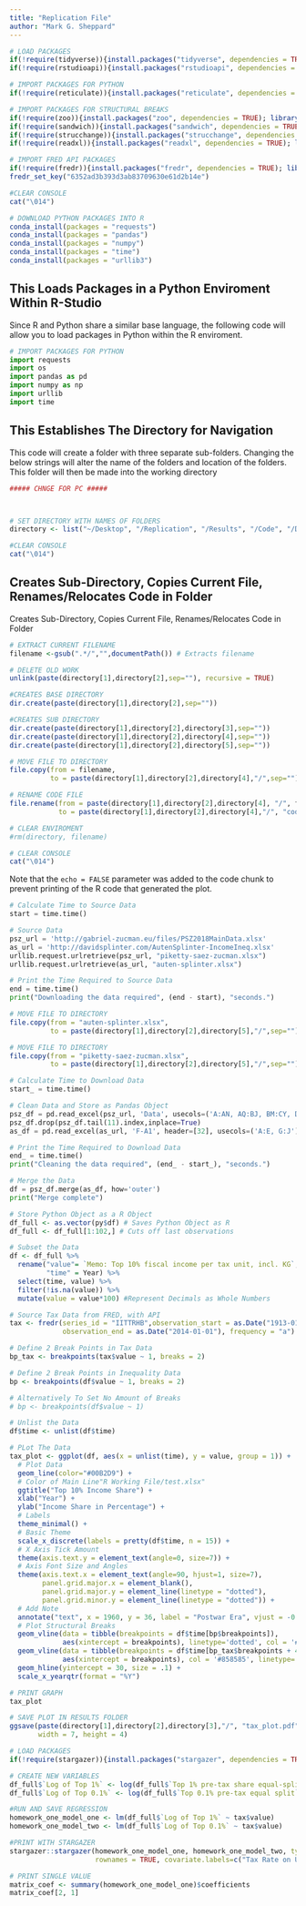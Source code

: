 ```yaml
---
title: "Replication File"
author: "Mark G. Sheppard"
---
```


```r
# LOAD PACKAGES
if(!require(tidyverse)){install.packages("tidyverse", dependencies = TRUE); library(tidyverse, quietly = TRUE)}
if(!require(rstudioapi)){install.packages("rstudioapi", dependencies = TRUE); library(rstudioapi, quietly = TRUE)}

# IMPORT PACKAGES FOR PYTHON
if(!require(reticulate)){install.packages("reticulate", dependencies = TRUE); library(reticulate, quietly = TRUE)}

# IMPORT PACKAGES FOR STRUCTURAL BREAKS 
if(!require(zoo)){install.packages("zoo", dependencies = TRUE); library(zoo, quietly = TRUE)}
if(!require(sandwich)){install.packages("sandwich", dependencies = TRUE); library(sandwich, quietly = TRUE)}
if(!require(strucchange)){install.packages("strucchange", dependencies = TRUE); library(strucchange, quietly = TRUE)}
if(!require(readxl)){install.packages("readxl", dependencies = TRUE); library(readxl, quietly = TRUE)}

# IMPORT FRED API PACKAGES 
if(!require(fredr)){install.packages("fredr", dependencies = TRUE); library(fredr, quietly = TRUE)}
fredr_set_key("6352ad3b393d3ab83709630e61d2b14e")

#CLEAR CONSOLE
cat("\014")
```

```r
# DOWNLOAD PYTHON PACKAGES INTO R
conda_install(packages = "requests")
conda_install(packages = "pandas")
conda_install(packages = "numpy")
conda_install(packages = "time")
conda_install(packages = "urllib3")
```

## This Loads Packages in a Python Enviroment Within R-Studio
Since R and Python share a similar base language, the following code will allow you to load packages in Python within the R enviroment.

```python
# IMPORT PACKAGES FOR PYTHON
import requests
import os
import pandas as pd
import numpy as np
import urllib
import time
```

## This Establishes The Directory for Navigation 
This code will create a folder with three separate sub-folders. Changing the below strings will alter the name of the folders and location of the folders. This folder will then be made into the working directory

```r
##### CHNGE FOR PC #####



# SET DIRECTORY WITH NAMES OF FOLDERS
directory <- list("~/Desktop", "/Replication", "/Results", "/Code", "/Data")

#CLEAR CONSOLE
cat("\014")
```

## Creates Sub-Directory, Copies Current File, Renames/Relocates Code in Folder
Creates Sub-Directory, Copies Current File, Renames/Relocates Code in Folder

```r
# EXTRACT CURRENT FILENAME
filename <-gsub(".*/","",documentPath()) # Extracts filename 

# DELETE OLD WORK
unlink(paste(directory[1],directory[2],sep=""), recursive = TRUE)

#CREATES BASE DIRECTORY
dir.create(paste(directory[1],directory[2],sep=""))

#CREATES SUB DIRECTORY
dir.create(paste(directory[1],directory[2],directory[3],sep=""))
dir.create(paste(directory[1],directory[2],directory[4],sep=""))
dir.create(paste(directory[1],directory[2],directory[5],sep=""))

# MOVE FILE TO DIRECTORY
file.copy(from = filename, 
          to = paste(directory[1],directory[2],directory[4],"/",sep=""))

# RENAME CODE FILE
file.rename(from = paste(directory[1],directory[2],directory[4], "/", filename, sep=""), 
            to = paste(directory[1],directory[2],directory[4],"/", "code.Rmd",sep=""))

# CLEAR ENVIROMENT
#rm(directory, filename)

# CLEAR CONSOLE
cat("\014")
```

Note that the `echo = FALSE` parameter was added to the code chunk to prevent printing of the R code that generated the plot.

```python
# Calculate Time to Source Data
start = time.time()

# Source Data
psz_url = 'http://gabriel-zucman.eu/files/PSZ2018MainData.xlsx'
as_url = 'http://davidsplinter.com/AutenSplinter-IncomeIneq.xlsx'
urllib.request.urlretrieve(psz_url, "piketty-saez-zucman.xlsx")
urllib.request.urlretrieve(as_url, "auten-splinter.xlsx")

# Print the Time Required to Source Data
end = time.time()
print("Downloading the data required", (end - start), "seconds.")
```

```r
# MOVE FILE TO DIRECTORY
file.copy(from = "auten-splinter.xlsx", 
          to = paste(directory[1],directory[2],directory[5],"/",sep=""))

# MOVE FILE TO DIRECTORY
file.copy(from = "piketty-saez-zucman.xlsx", 
          to = paste(directory[1],directory[2],directory[5],"/",sep=""))
```

```python
# Calculate Time to Download Data
start_ = time.time()

# Clean Data and Store as Pandas Object
psz_df = pd.read_excel(psz_url, 'Data', usecols=('A:AN, AQ:BJ, BM:CY, DB:EO, EQ:FY, GA:GN, GQ:HD, HG:HR, HT:IM, IO:IP, IS:JE, JG:JO'), header=[2]).drop([0,1]).rename(columns={"Series": "Year"})
psz_df.drop(psz_df.tail(11).index,inplace=True)
as_df = pd.read_excel(as_url, 'F-A1', header=[32], usecols=('A:E, G:J')).rename(columns={'Unnamed: 0': "Year"}).drop([56,57])

# Print the Time Required to Download Data
end_ = time.time()
print("Cleaning the data required", (end_ - start_), "seconds.")  
```

```python
# Merge the Data
df = psz_df.merge(as_df, how='outer')
print("Merge complete") 
```

```r
# Store Python Object as a R Object
df_full <- as.vector(py$df) # Saves Python Object as R
df_full <- df_full[1:102,] # Cuts off last observations
```

```r
# Subset the Data
df <- df_full %>% 
  rename("value"= `Memo: Top 10% fiscal income per tax unit, incl. KG`, 
         "time" = Year) %>%
  select(time, value) %>% 
  filter(!is.na(value)) %>% 
  mutate(value = value*100) #Represent Decimals as Whole Numbers
```

```r
# Source Tax Data from FRED, with API 
tax <- fredr(series_id = "IITTRHB",observation_start = as.Date("1913-01-01"),
             observation_end = as.Date("2014-01-01"), frequency = "a")
```

```r
# Define 2 Break Points in Tax Data
bp_tax <- breakpoints(tax$value ~ 1, breaks = 2)

# Define 2 Break Points in Inequality Data
bp <- breakpoints(df$value ~ 1, breaks = 2)

# Alternatively To Set No Amount of Breaks
# bp <- breakpoints(df$value ~ 1)

# Unlist the Data
df$time <- unlist(df$time)

# PLot The Data
tax_plot <- ggplot(df, aes(x = unlist(time), y = value, group = 1)) +
  # Plot Data
  geom_line(color="#00B2D9") +
  # Color of Main Line"R Working File/test.xlsx"
  ggtitle("Top 10% Income Share") +
  xlab("Year") + 
  ylab("Income Share in Percentage") +
  # Labels
  theme_minimal() +
  # Basic Theme
  scale_x_discrete(labels = pretty(df$time, n = 15)) +
  # X Axis Tick Amount
  theme(axis.text.y = element_text(angle=0, size=7)) +
  # Axis Font Size and Angles
  theme(axis.text.x = element_text(angle=90, hjust=1, size=7),
        panel.grid.major.x = element_blank(),
        panel.grid.major.y = element_line(linetype = "dotted"), 
        panel.grid.minor.y = element_line(linetype = "dotted")) +
  # Add Note
  annotate("text", x = 1960, y = 36, label = "Postwar Era", vjust = -0.5, size=3, col = 'dark grey') +
  # Plot Structural Breaks
  geom_vline(data = tibble(breakpoints = df$time[bp$breakpoints]), 
             aes(xintercept = breakpoints), linetype='dotted', col = '#00809C') +
  geom_vline(data = tibble(breakpoints = df$time[bp_tax$breakpoints + 4]), #Added a lead of 4 Years
             aes(xintercept = breakpoints), col = '#858585', linetype='solid') +
  geom_hline(yintercept = 30, size = .1) +
  scale_x_yearqtr(format = "%Y") 

```


```r
# PRINT GRAPH
tax_plot

# SAVE PLOT IN RESULTS FOLDER
ggsave(paste(directory[1],directory[2],directory[3],"/", "tax_plot.pdf",sep=""), 
       width = 7, height = 4)
```

```r
# LOAD PACKAGES
if(!require(stargazer)){install.packages("stargazer", dependencies = TRUE); library(stargazer, quietly = TRUE)}; cat("\014")

# CREATE NEW VARIABLES
df_full$`Log of Top 1%` <- log(df_full$`Top 1% pre-tax share equal-split`)
df_full$`Log of Top 0.1%` <- log(df_full$`Top 0.1% pre-tax equal split`)

#RUN AND SAVE REGRESSION
homework_one_model_one <- lm(df_full$`Log of Top 1%` ~ tax$value)
homework_one_model_two <- lm(df_full$`Log of Top 0.1%` ~ tax$value)

#PRINT WITH STARGAZER
stargazer::stargazer(homework_one_model_one, homework_one_model_two, type="text", 
                     rownames = TRUE, covariate.labels=c("Tax Rate on Upper Incomes")); cat("\014")

# PRINT SINGLE VALUE
matrix_coef <- summary(homework_one_model_one)$coefficients
matrix_coef[2, 1]
```


